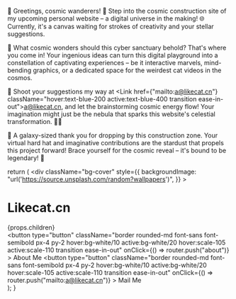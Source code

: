 
🚀 Greetings, cosmic wanderers! 🌌 Step into the cosmic construction site of my upcoming personal website – a digital universe in the making! 🌐 Currently, it's a canvas waiting for strokes of creativity and your stellar suggestions.

🌟 What cosmic wonders should this cyber sanctuary behold? That's where you come in! Your ingenious ideas can turn this digital playground into a constellation of captivating experiences – be it interactive marvels, mind-bending graphics, or a dedicated space for the weirdest cat videos in the cosmos.

📧 Shoot your suggestions my way at <Link href={"mailto:a@likecat.cn"} className="hover:text-blue-200 active:text-blue-400 transition ease-in-out">a@likecat.cn</Link>, and let the brainstorming cosmic energy flow! Your imagination might just be the nebula that sparks this website's celestial transformation. 🎨💡

🙏 A galaxy-sized thank you for dropping by this construction zone. Your virtual hard hat and imaginative contributions are the stardust that propels this project forward! Brace yourself for the cosmic reveal – it's bound to be legendary! 🚧

  return (
    <div
      className="bg-cover"
      style={{
        backgroundImage: "url('https://source.unsplash.com/random?wallpapers')",
      }}
    >
      <div className="bg-slate-900/50 backdrop-brightness-50">
        <div className="container mx-auto px-4 py-12 md:pb-16 xl:pb-20 font-sans xl:text-2xl md:text-xl xl:leading-loose md:leading-relaxed space-y-4">
          <h1 className="font-serif xl:text-6xl lg:text-5xl md:text-4xl text-2xl font-bold tracking-widest mb-8">
            Likecat.cn
          </h1>
          {props.children}
          <div className="space-x-4 pt-8">
            <button
              type="button"
              className="border rounded-md font-sans font-semibold px-4 py-2 hover:bg-white/10 active:bg-white/20 hover:scale-105 active:scale-110 transition ease-in-out"
              onClick={() => router.push("about")}
            >
              <FontAwesomeIcon icon={faAddressCard}></FontAwesomeIcon> About Me
            </button>
            <button
              type="button"
              className="border rounded-md font-sans font-semibold px-4 py-2 hover:bg-white/10 active:bg-white/20 hover:scale-105 active:scale-110 transition ease-in-out"
              onClick={() => router.push("mailto:a@likecat.cn")}
            >
              <FontAwesomeIcon icon={faEnvelope}></FontAwesomeIcon> Mail Me
            </button>
          </div>
        </div>
      </div>
    </div>
  );
}
